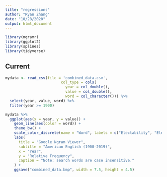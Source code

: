 ```yaml
---
title: "regressions"
author: "Ryan Zhang"
date: "10/28/2020"
output: html_document
---
```


```r

library(ngramr)
library(ggplot2)
library(splines)
library(tidyverse)

```


## Current

```r

mydata <- read_csv(file = 'combined_data.csv',
                         col_type = cols(
                           year = col_double(),
                           value = col_double(),
                           word = col_character())) %>%
  select(year, value, word) %>%
  filter(year >= 1900)

mydata %>%
  ggplot(aes(x = year, y = value)) + 
    geom_line(aes(color = word)) +
    theme_bw() + 
    scale_color_discrete(name = "Word", labels = c("Electability", "Electable")) + 
    labs(
      title = "Google Ngram Viewer",
      subtitle = "American English (1900-2019)",
      x = "Year",
      y = "Relative Frequency",
      caption = "Note: search words are case insensitive."
    ) + 
    ggsave("combined_data.bmp", width = 7.5, height = 4.5)


```


